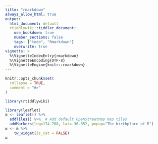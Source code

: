 ```yaml
---
title: "rmarkdown"
always_allow_html: true
output: 
  html_document: default
  rtiddlywiki::tiddler_document:
    use_bookdown: true
    number_sections: false
    tags: ["todo", "Rmarkdown"]
    overwrite: true
vignette: >
  %\VignetteIndexEntry{rmarkdown}
  %\VignetteEncoding{UTF-8}
  %\VignetteEngine{knitr::rmarkdown}
---
```


```r
knitr::opts_chunk$set(
  collapse = TRUE,
  comment = "#>"
)
```

```r
library(rtiddlywiki)
```


```r

library(leaflet)
m <- leaflet() %>%
  addTiles() %>%  # Add default OpenStreetMap map tiles
  addMarkers(lng=174.768, lat=-36.852, popup="The birthplace of R")
w <- m %>% 
    tw_widget(is_cat = FALSE)
w
```

